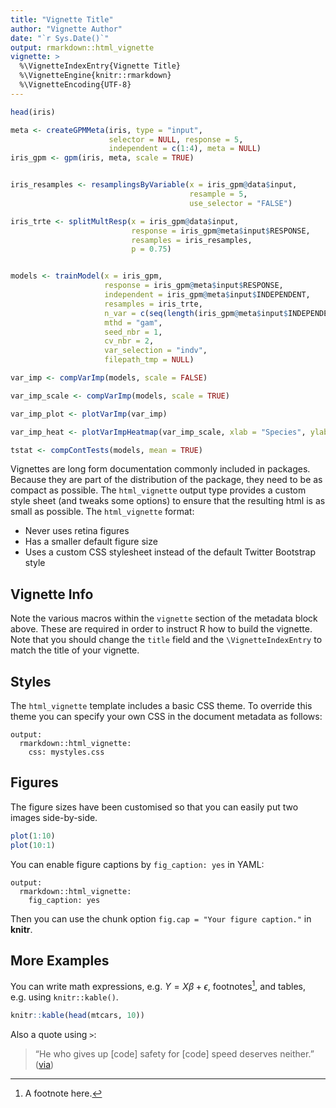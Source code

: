 ```yaml
---
title: "Vignette Title"
author: "Vignette Author"
date: "`r Sys.Date()`"
output: rmarkdown::html_vignette
vignette: >
  %\VignetteIndexEntry{Vignette Title}
  %\VignetteEngine{knitr::rmarkdown}
  %\VignetteEncoding{UTF-8}
---
```


```r
head(iris)

meta <- createGPMMeta(iris, type = "input",
                      selector = NULL, response = 5, 
                      independent = c(1:4), meta = NULL)
iris_gpm <- gpm(iris, meta, scale = TRUE)


iris_resamples <- resamplingsByVariable(x = iris_gpm@data$input, 
                                        resample = 5, 
                                        use_selector = "FALSE")

iris_trte <- splitMultResp(x = iris_gpm@data$input, 
                           response = iris_gpm@meta$input$RESPONSE,
                           resamples = iris_resamples,
                           p = 0.75)


models <- trainModel(x = iris_gpm,
                     response = iris_gpm@meta$input$RESPONSE, 
                     independent = iris_gpm@meta$input$INDEPENDENT,
                     resamples = iris_trte, 
                     n_var = c(seq(length(iris_gpm@meta$input$INDEPENDENT))),
                     mthd = "gam", 
                     seed_nbr = 1, 
                     cv_nbr = 2,
                     var_selection = "indv",
                     filepath_tmp = NULL)

var_imp <- compVarImp(models, scale = FALSE)

var_imp_scale <- compVarImp(models, scale = TRUE)

var_imp_plot <- plotVarImp(var_imp)

var_imp_heat <- plotVarImpHeatmap(var_imp_scale, xlab = "Species", ylab = "Band")

tstat <- compContTests(models, mean = TRUE)
```


Vignettes are long form documentation commonly included in packages. Because they are part of the distribution of the package, they need to be as compact as possible. The `html_vignette` output type provides a custom style sheet (and tweaks some options) to ensure that the resulting html is as small as possible. The `html_vignette` format:

- Never uses retina figures
- Has a smaller default figure size
- Uses a custom CSS stylesheet instead of the default Twitter Bootstrap style

## Vignette Info

Note the various macros within the `vignette` section of the metadata block above. These are required in order to instruct R how to build the vignette. Note that you should change the `title` field and the `\VignetteIndexEntry` to match the title of your vignette.

## Styles

The `html_vignette` template includes a basic CSS theme. To override this theme you can specify your own CSS in the document metadata as follows:

    output: 
      rmarkdown::html_vignette:
        css: mystyles.css

## Figures

The figure sizes have been customised so that you can easily put two images side-by-side. 

```r
plot(1:10)
plot(10:1)
```

You can enable figure captions by `fig_caption: yes` in YAML:

    output:
      rmarkdown::html_vignette:
        fig_caption: yes

Then you can use the chunk option `fig.cap = "Your figure caption."` in **knitr**.

## More Examples

You can write math expressions, e.g. $Y = X\beta + \epsilon$, footnotes^[A footnote here.], and tables, e.g. using `knitr::kable()`.

```r
knitr::kable(head(mtcars, 10))
```

Also a quote using `>`:

> "He who gives up [code] safety for [code] speed deserves neither."
([via](https://twitter.com/hadleywickham/status/504368538874703872))
